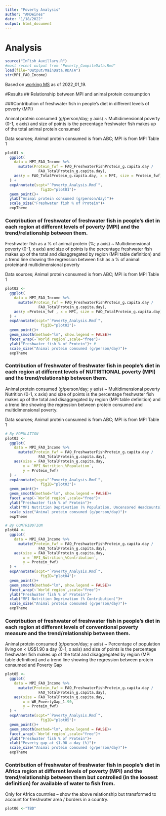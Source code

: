 ```yaml
---
title: "Poverty Analysis"
author: "AMDeines"
date: "1/18/2022"
output: html_document
---
```



# Analysis 
```r
source("InFish_Auxillary.R")
#most recent output from "Poverty_CompileData.Rmd"
load(file="Output/MainData.RDATA")
str(MPI_FAO_Income)
```


Based on [working MS](https://tnc.box.com/s/8zlpzrojm6vl9dai4mn26st7t35pq6h1) as of 2022_01_19.

#Results
## Relationship between MPI and animal protein consumption   

 
###Contribution of freshwater fish in people’s diet in different levels of poverty (MPI)  

Animal protein consumed (g/person/day; y axis) ~ Multidimensional poverty (0-1, x axis) and size of points is the percentage freshwater fish makes up of the total animal protein consumed 

Data sources; Animal protein consumed is from ABC; MPI is from MPI Table 1 
```r
plot01 <-
  ggplot(
    data = MPI_FAO_Income %>%
      mutate(Protein_fwf = FAO_FreshwaterFishProtein_g.capita.day /
               FAO_TotalProtein_g.capita.day),
    aes(y = FAO_TotalProtein_g.capita.day, x = MPI, size = Protein_fwf)
  ) +
  expAnnotate(scpt="`Poverty_Analysis.Rmd`",
                figID="plot01")+
  geom_point()+
  ylab("Animal protein consumed (g/person/day)")+
  scale_size("Freshwater fish % of Protein")+
  expTheme

```


### Contribution of freshwater of freshwater fish in people’s diet in each region at different levels of poverty (MPI) and the trend/relationship between them.  

Freshwater fish as a % of animal protein (%; y axis) ~ Multidimensional poverty (0-1, x axis) and size of points is the percentage freshwater fish makes up of the total and disaggregated by region (MPI table definition) and a trend line showing the regression between fish as a % of animal proteinand multidimensional poverty


Data sources; Animal protein consumed is from ABC; MPI is from MPI Table 1 
```r
plot02 <-
  ggplot(
    data = MPI_FAO_Income %>%
      mutate(Protein_fwf = FAO_FreshwaterFishProtein_g.capita.day /
               FAO_TotalProtein_g.capita.day),
    aes(y =Protein_fwf , x = MPI, size = FAO_TotalProtein_g.capita.day) #
  ) +
  expAnnotate(scpt="`Poverty_Analysis.Rmd`",
                figID="plot02")+
  geom_point()+
  geom_smooth(method="lm", show.legend = FALSE)+
  facet_wrap(~`World region`,scale="free")+
  ylab("Freshwater fish % of Protein")+ #
  scale_size("Animal protein consumed (g/person/day)")+
  expTheme
```
 

### Contribution of freshwater of freshwater fish in people’s diet in each region at different levels of NUTRITIONAL poverty (MPI) and the trend/relationship between them.  

Animal protein consumed (g/person/day; y axis) ~ Multidimensional poverty Nutrition (0-1, x axis) and size of points is the percentage freshwater fish makes up of the total and disaggregated by region (MPI table definition) and a trend line showing the regression between protein consumed and multidimensional poverty. 

Data sources; Animal protein consumed is from ABC; MPI is from MPI Table 1 
```r
# By POPULATION
plot03 <-
  ggplot(
    data = MPI_FAO_Income %>%
      mutate(Protein_fwf = FAO_FreshwaterFishProtein_g.capita.day /
               FAO_TotalProtein_g.capita.day),
    aes(size = FAO_TotalProtein_g.capita.day, 
        x = `MPI_Nutrition_%Population`, 
        y = Protein_fwf)
  ) +
  expAnnotate(scpt="`Poverty_Analysis.Rmd`",
                figID="plot03")+
  geom_point()+
  geom_smooth(method="lm", show.legend = FALSE)+
  facet_wrap(~`World region`,scale="free")+
  ylab("Freshwater fish % of Protein")+
  xlab("MPI Nutrition Deprivation (% Population, Uncensored Headcounts)")+
  scale_size("Animal protein consumed (g/person/day)")+
  expTheme

# By CONTRIBUTION
plot04 <-
  ggplot(
    data = MPI_FAO_Income %>%
      mutate(Protein_fwf = FAO_FreshwaterFishProtein_g.capita.day /
               FAO_TotalProtein_g.capita.day),
    aes(size = FAO_TotalProtein_g.capita.day, 
        x = `MPI_Nutrition_%Contribution`, 
        y = Protein_fwf)
  ) +
  expAnnotate(scpt="`Poverty_Analysis.Rmd`",
                figID="plot04")+
  geom_point()+
  geom_smooth(method="lm", show.legend = FALSE)+
  facet_wrap(~`World region`,scale="free")+
  ylab("Freshwater fish % of Protein")+
  xlab("MPI Nutrition Deprivation (% Contribution)")+
  scale_size("Animal protein consumed (g/person/day)")+
  expTheme
```
 

### Contribution of freshwater of freshwater fish in people’s diet in each region at different levels of conventional poverty measure and the trend/relationship between them.  

Animal protein consumed (g/person/day; y axis) ~ Percentage of population living on < US$1.90 a day (0-1, x axis) and size of points is the percentage freshwater fish makes up of the total and disaggregated by region (MPI table definition) and a trend line showing the regression between protein consumed and Poverty Gap 
```r
plot05 <-
  ggplot(
    data = MPI_FAO_Income %>%
      mutate(Protein_fwf = FAO_FreshwaterFishProtein_g.capita.day /
               FAO_TotalProtein_g.capita.day),
    aes(size = FAO_TotalProtein_g.capita.day, 
        x = WB_PovertyGap_1.90, 
        y = Protein_fwf)
  ) +
  expAnnotate(scpt="`Poverty_Analysis.Rmd`",
                figID="plot05")+
  geom_point()+
  geom_smooth(method="lm", show.legend = FALSE)+
  facet_wrap(~`World region`,scale="free")+
  ylab("Freshwater fish % of Protein")+
  xlab("Poverty gap at $1.90 a day (%)")+
  scale_size("Animal protein consumed (g/person/day)")+
  expTheme
```
 

### Contribution of freshwater of freshwater fish in people’s diet in Africa region at different levels of poverty (MPI) and the trend/relationship between them but controlled (in the loosest definition) for available of water to fish from. 

Only for Africa countries – show the above relationship but transformed to account for freshwater area / borders in a country.  
```r
plot06 <-"TBD"
```












